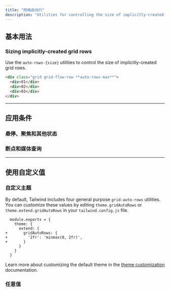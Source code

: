 ```yaml
---
title: "网格自动行"
description: "Utilities for controlling the size of implicitly-created grid rows."
---
```




## 基本用法

### Sizing implicitly-created grid rows

Use the `auto-rows-{size}` utilities to control the size of implicitly-created grid rows.

```html
<div class="grid grid-flow-row **auto-rows-max**">
  <div>01</div>
  <div>02</div>
  <div>03</div>
</div>
```

---

## <Heading ignore>应用条件</Heading>

### <Heading ignore>悬停、聚焦和其他状态</Heading>

<HoverFocusAndOtherStates defaultClass="grid grid-flow-row auto-rows-max" featuredClass="auto-rows-min" />

### <Heading ignore>断点和媒体查询</Heading>

<BreakpointsAndMediaQueries defaultClass="grid grid-flow-row auto-rows-max" featuredClass="auto-rows-min" />

---

## 使用自定义值

### 自定义主题

By default, Tailwind includes four general purpose `grid-auto-rows` utilities. You can customize these values by editing `theme.gridAutoRows` or `theme.extend.gridAutoRows` in your `tailwind.config.js` file.

```diff-js {{ filename: 'tailwind.config.js' }}
  module.exports = {
    theme: {
      extend: {
+       gridAutoRows: {
+         '2fr': 'minmax(0, 2fr)',
+       }
      }
    }
  }
```

Learn more about customizing the default theme in the [theme customization](/docs/theme#customizing-the-default-theme) documentation.

### 任意值

<ArbitraryValues property="grid-auto-rows" defaultClass="grid grid-flow-row" featuredClass="auto-rows-[minmax(0,_2fr)]" />

